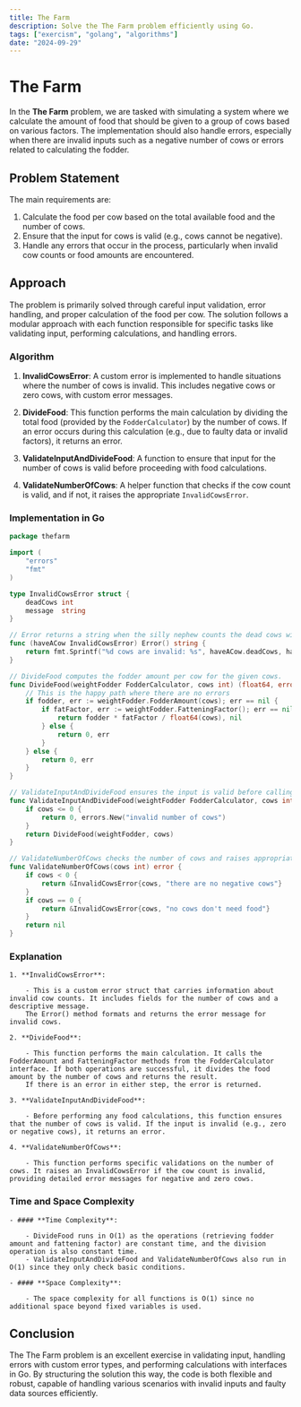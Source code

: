 ```yaml
---
title: The Farm
description: Solve the The Farm problem efficiently using Go.
tags: ["exercism", "golang", "algorithms"]
date: "2024-09-29"
---
```


# The Farm

In the **The Farm** problem, we are tasked with simulating a system where we calculate the amount of food that should be given to a group of cows based on various factors. The implementation should also handle errors, especially when there are invalid inputs such as a negative number of cows or errors related to calculating the fodder.

## Problem Statement

The main requirements are:
1. Calculate the food per cow based on the total available food and the number of cows.
2. Ensure that the input for cows is valid (e.g., cows cannot be negative).
3. Handle any errors that occur in the process, particularly when invalid cow counts or food amounts are encountered.

## Approach

The problem is primarily solved through careful input validation, error handling, and proper calculation of the food per cow. The solution follows a modular approach with each function responsible for specific tasks like validating input, performing calculations, and handling errors.

### Algorithm

1. **InvalidCowsError**: A custom error is implemented to handle situations where the number of cows is invalid. This includes negative cows or zero cows, with custom error messages.
   
2. **DivideFood**: This function performs the main calculation by dividing the total food (provided by the `FodderCalculator`) by the number of cows. If an error occurs during this calculation (e.g., due to faulty data or invalid factors), it returns an error.

3. **ValidateInputAndDivideFood**: A function to ensure that input for the number of cows is valid before proceeding with food calculations.

4. **ValidateNumberOfCows**: A helper function that checks if the cow count is valid, and if not, it raises the appropriate `InvalidCowsError`.

### Implementation in Go

```go
package thefarm

import (
	"errors"
	"fmt"
)

type InvalidCowsError struct {
	deadCows int
	message  string
}

// Error returns a string when the silly nephew counts the dead cows with bovine spongiform encephalopathy
func (haveACow InvalidCowsError) Error() string {
	return fmt.Sprintf("%d cows are invalid: %s", haveACow.deadCows, haveACow.message)
}

// DivideFood computes the fodder amount per cow for the given cows.
func DivideFood(weightFodder FodderCalculator, cows int) (float64, error) {
	// This is the happy path where there are no errors
	if fodder, err := weightFodder.FodderAmount(cows); err == nil {
		if fatFactor, err := weightFodder.FatteningFactor(); err == nil {
			return fodder * fatFactor / float64(cows), nil
		} else {
			return 0, err
		}
	} else {
		return 0, err
	}
}

// ValidateInputAndDivideFood ensures the input is valid before calling DivideFood
func ValidateInputAndDivideFood(weightFodder FodderCalculator, cows int) (float64, error) {
	if cows <= 0 {
		return 0, errors.New("invalid number of cows")
	}
	return DivideFood(weightFodder, cows)
}

// ValidateNumberOfCows checks the number of cows and raises appropriate errors
func ValidateNumberOfCows(cows int) error {
	if cows < 0 {
		return &InvalidCowsError{cows, "there are no negative cows"}
	}
	if cows == 0 {
		return &InvalidCowsError{cows, "no cows don't need food"}
	}
	return nil
}

```

### Explanation
    1. **InvalidCowsError**:

        - This is a custom error struct that carries information about invalid cow counts. It includes fields for the number of cows and a descriptive message.
        The Error() method formats and returns the error message for invalid cows.
    
    2. **DivideFood**:

        - This function performs the main calculation. It calls the FodderAmount and FatteningFactor methods from the FodderCalculator interface. If both operations are successful, it divides the food amount by the number of cows and returns the result.
        If there is an error in either step, the error is returned.
    
    3. **ValidateInputAndDivideFood**:

        - Before performing any food calculations, this function ensures that the number of cows is valid. If the input is invalid (e.g., zero or negative cows), it returns an error.
    
    4. **ValidateNumberOfCows**:

        - This function performs specific validations on the number of cows. It raises an InvalidCowsError if the cow count is invalid, providing detailed error messages for negative and zero cows.

### Time and Space Complexity
    
    - #### **Time Complexity**:

        - DivideFood runs in O(1) as the operations (retrieving fodder amount and fattening factor) are constant time, and the division operation is also constant time.
        - ValidateInputAndDivideFood and ValidateNumberOfCows also run in O(1) since they only check basic conditions.
    
    - #### **Space Complexity**:

        - The space complexity for all functions is O(1) since no additional space beyond fixed variables is used.

## Conclusion
The The Farm problem is an excellent exercise in validating input, handling errors with custom error types, and performing calculations with interfaces in Go. By structuring the solution this way, the code is both flexible and robust, capable of handling various scenarios with invalid inputs and faulty data sources efficiently.